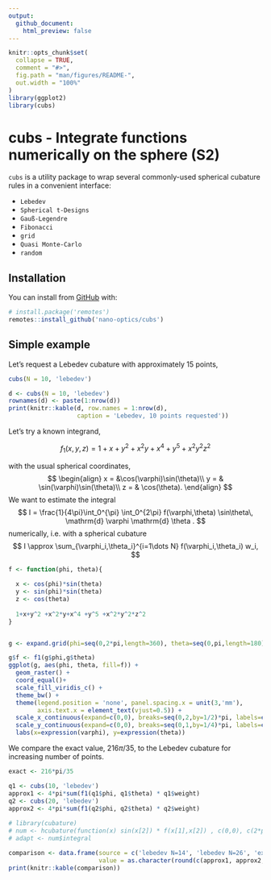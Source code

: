 ```yaml
---
output:
  github_document:
    html_preview: false
---
```


<!-- README.md is generated from README.Rmd. Please edit that file -->

```r
knitr::opts_chunk$set(
  collapse = TRUE,
  comment = "#>",
  fig.path = "man/figures/README-",
  out.width = "100%"
)
library(ggplot2)
library(cubs)
```

# cubs - Integrate functions numerically on the sphere (S2)

`cubs` is a utility package to wrap several commonly-used spherical cubature rules in a convenient interface:

* `Lebedev` 
* `Spherical t-Designs`
* `Gauß-Legendre`
* `Fibonacci`
* `grid`
* `Quasi Monte-Carlo`
* `random`
  
## Installation

You can install from [GitHub](https://github.com/nano-optics/cubs) with:

``` r
# install.package('remotes')
remotes::install_github('nano-optics/cubs')
```

## Simple example

Let's request a Lebedev cubature with approximately 15 points,

``` r
cubs(N = 10, 'lebedev')
```

```r
d <- cubs(N = 10, 'lebedev')
rownames(d) <- paste(1:nrow(d))
print(knitr::kable(d, row.names = 1:nrow(d),
                   caption = 'Lebedev, 10 points requested'))
```

Let's try a known integrand,

$$
f_{1}(x, y, z)= 1+x+y^{2}+x^{2} y + x^{4}+y^{5}+x^{2} y^{2} z^{2}
$$

with the usual spherical coordinates,
$$
\begin{align}
x = &\cos(\varphi)\sin(\theta)\\
y = & \sin(\varphi)\sin(\theta)\\
z = & \cos(\theta).
\end{align}
$$
We want to estimate the integral
$$
I = \frac{1}{4\pi}\int_0^{\pi} \int_0^{2\pi}  f(\varphi,\theta)  \sin\theta\, \mathrm{d} \varphi \mathrm{d} \theta .
$$
numerically, i.e. with a spherical cubature
$$
I \approx  \sum_{\varphi_i,\theta_i}^{i=1\dots N} f(\varphi_i,\theta_i) w_i,
$$

```r
f <- function(phi, theta){
  
  x <- cos(phi)*sin(theta)
  y <- sin(phi)*sin(theta)
  z <- cos(theta)
  
  1+x+y^2 +x^2*y+x^4 +y^5 +x^2*y^2*z^2
}


g <- expand.grid(phi=seq(0,2*pi,length=360), theta=seq(0,pi,length=180))

g$f <- f1(g$phi,g$theta)
ggplot(g, aes(phi, theta, fill=f)) +
  geom_raster() +
  coord_equal()+
  scale_fill_viridis_c() +
  theme_bw() +
  theme(legend.position = 'none', panel.spacing.x = unit(3,'mm'),
        axis.text.x = element_text(vjust=0.5)) +
  scale_x_continuous(expand=c(0,0), breaks=seq(0,2,by=1/2)*pi, labels=expression(0,pi/2,pi,3*pi/2,2*pi)) +
  scale_y_continuous(expand=c(0,0), breaks=seq(0,1,by=1/4)*pi, labels=expression(0,pi/4,pi/2,3*pi/4,pi)) +
  labs(x=expression(varphi), y=expression(theta))
```

We compare the exact value, $216 \pi / 35$, to the Lebedev cubature for increasing number of points.

```r

exact <- 216*pi/35

q1 <- cubs(10, 'lebedev')
approx1 <- 4*pi*sum(f1(q1$phi, q1$theta) * q1$weight)
q2 <- cubs(20, 'lebedev')
approx2 <- 4*pi*sum(f1(q2$phi, q2$theta) * q2$weight)
                 
# library(cubature)
# num <- hcubature(function(x) sin(x[2]) * f(x[1],x[2]) , c(0,0), c(2*pi, pi), maxEval = 1e4)
# adapt <- num$integral

comparison <- data.frame(source = c('lebedev N=14', 'lebedev N=26', 'exact'), 
                         value = as.character(round(c(approx1, approx2, exact), digits = 15)))
print(knitr::kable(comparison))
```
